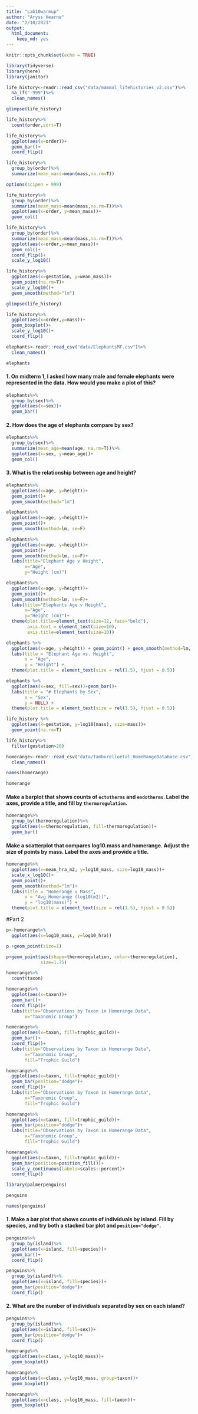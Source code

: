 ```yaml
---
title: "Lab10warmup"
author: "Aryss Hearne"
date: "2/10/2021"
output: 
  html_document: 
    keep_md: yes
---
```


```r
knitr::opts_chunk$set(echo = TRUE)
```


```r
library(tidyverse)
library(here)
library(janitor)
```
```r
life_history<-readr::read_csv("data/mammal_lifehistories_v2.csv")%>%
  na_if("-999")%>%
  clean_names()
```
```r
glimpse(life_history)
```




```r
life_history%>%
  count(order,sort=T)
```

```r
life_history%>%
  ggplot(aes(x=order))+
  geom_bar()+
  coord_flip()
```

```r
life_history%>%
  group_by(order)%>%
  summarize(mean_mass=mean(mass,na.rm=T))
```

```r
options(scipen = 999)
```
```r
life_history%>%
  group_by(order)%>%
  summarize(mean_mass=mean(mass,na.rm=T))%>%
  ggplot(aes(x=order, y=mean_mass))+
  geom_col()
```

```r
life_history%>%
  group_by(order)%>%
  summarize(mean_mass=mean(mass,na.rm=T))%>%
  ggplot(aes(x=order,y=mean_mass))+
  geom_col()+
  coord_flip()+
  scale_y_log10()
```

```r
life_history%>%
  ggplot(aes(x=gestation, y=wean_mass))+
  geom_point(na.rm=T)+
  scale_y_log10()+
  geom_smooth(method="lm")
```
```r
glimpse(life_history)
```

```r
life_history%>%
  ggplot(aes(x=order,y=mass))+
  geom_boxplot()+
  scale_y_log10()+
  coord_flip()
```

```r
elephants<-readr::read_csv("data/ElephantsMF.csv")%>%
  clean_names()
```

```r
elephants
```

#### 1. On midterm 1, I asked how many male and female elephants were represented in the data. How would you make a plot of this?

```r
elephants%>%
  group_by(sex)%>%
  ggplot(aes(x=sex))+
  geom_bar()
```


#### 2. How does the age of elephants compare by sex?

```r
elephants%>%
  group_by(sex)%>%
  summarize(mean_age=mean(age, na.rm=T))%>%
  ggplot(aes(x=sex, y=mean_age))+
  geom_col()
```

#### 3. What is the relationship between age and height?

```r
elephants%>%
  ggplot(aes(x=age, y=height))+
  geom_point()+
  geom_smooth(method="lm")
```

```r
elephants%>%
  ggplot(aes(x=age, y=height))+
  geom_point()+
  geom_smooth(method=lm, se=F)
```

```r
elephants%>%
  ggplot(aes(x=age, y=height))+
  geom_point()+
  geom_smooth(method=lm, se=F)+
  labs(title="Elephant Age v Height",
       x="Age",
       y="Height (cm)")
```

```r
elephants%>%
  ggplot(aes(x=age, y=height))+
  geom_point()+
  geom_smooth(method=lm, se=F)+
  labs(title="Elephants Age v Height",
       x="Age",
       y="Height (cm)")+
  theme(plot.title=element_text(size=12, face="bold"),
        axis.text = element_text(size=10),
        axis.title=element_text(size=10))
```

```r
elephants %>% 
  ggplot(aes(x=age, y=height)) + geom_point() + geom_smooth(method=lm, se=F) +
  labs(title = "Elephant Age vs. Height",
       x = "Age",
       y = "Height") +
  theme(plot.title = element_text(size = rel(1.5), hjust = 0.5))
```

```r
elephants %>% 
  ggplot(aes(x=sex, fill=sex))+geom_bar()+
  labs(title = "# Elephants by Sex",
       x = "Sex",
       y = NULL) +
  theme(plot.title = element_text(size = rel(1.5), hjust = 0.5))
```

```r
life_history %>% 
  ggplot(aes(x=gestation, y=log10(mass), size=mass))+
  geom_point(na.rm=T)
```

```r
life_history%>%
  filter(gestation>20)
```

```r
homerange<-readr::read_csv("data/Tamburelloetal_HomeRangeDatabase.csv")%>%
  clean_names()
```

```r
names(homerange)
```
```r
homerange
```



#### Make a barplot that shows counts of `ectotherms` and `endotherms`. Label the axes, provide a title, and fill by `thermoregulation`.


```r
homerange%>%
  group_by(thermoregulation)%>%
  ggplot(aes(x=thermoregulation, fill=thermoregulation))+
  geom_bar()
```


#### Make a scatterplot that compares log10.mass and homerange. Adjust the size of points by mass. Label the axes and provide a title.

```r
homerange%>%
  ggplot(aes(x=mean_hra_m2, y=log10_mass, size=log10_mass))+
  scale_x_log10()+
  geom_point()+ 
  geom_smooth(method="lm")+
  labs(title = "Homerange v Mass",
       x = "Avg Homerange (log10(m2))",
       y = "log10(mass)") +
  theme(plot.title = element_text(size = rel(1.5), hjust = 0.5))
```

#Part 2

```r
p<-homerange%>%
  ggplot(aes(x=log10_mass, y=log10_hra))
```

```r
p +geom_point(size=1)
```

```r
p+geom_point(aes(shape=thermoregulation, color=thermoregulation),
             size=1.75)
```

```r
homerange%>%
  count(taxon)
```

```r
homerange%>%
  ggplot(aes(x=taxon))+
  geom_bar()+
  coord_flip()+
  labs(title="Observations by Taxon in Homerange Data",
       x="Taxonomic Group")
```

```r
homerange%>%
  ggplot(aes(x=taxon, fill=trophic_guild))+
  geom_bar()+
  coord_flip()+
  labs(title="Observations by Taxon in Homerange Data",
       x="Taxonomic Group",
       fill="Trophic Guild")
```

```r
homerange%>%
  ggplot(aes(x=taxon, fill=trophic_guild))+
  geom_bar(position="dodge")+
  coord_flip()+
  labs(title="Observations by Taxon in Homerange Data",
       x="Taxonomic Group",
       fill="Trophic Guild")
```

```r
homerange%>%
  ggplot(aes(x=taxon, fill=trophic_guild))+
  geom_bar(position="dodge")+
  labs(title="Observations by Taxon in Homerange Data",
       x="Taxonomic Group",
       fill="Trophic Guild")
```

```r
homerange%>%
  ggplot(aes(x=taxon, fill=trophic_guild))+
  geom_bar(position=position_fill())+
  scale_y_continuous(labels=scales::percent)+
  coord_flip()
```

```r
library(palmerpenguins)
```

```r
penguins
```

```r
names(penguins)
```

#### 1. Make a bar plot that shows counts of individuals by island. Fill by species, and try both a stacked bar plot and `position="dodge"`.


```r
penguins%>%
  group_by(island)%>%
  ggplot(aes(x=island, fill=species))+
  geom_bar()+
  coord_flip()
```

```r
penguins%>%
  group_by(island)%>%
  ggplot(aes(x=island, fill=species))+
  geom_bar(position="dodge")+
  coord_flip()
```


#### 2. What are the number of individuals separated by sex on each island?


```r
penguins%>%
  group_by(island)%>%
  ggplot(aes(x=island, fill=sex))+
  geom_bar(position="dodge")+
  coord_flip()
```

```r
homerange%>%
  ggplot(aes(x=class, y=log10_mass))+
  geom_boxplot()
```

```r
homerange%>%
  ggplot(aes(x=class, y=log10_mass, group=taxon))+
  geom_boxplot()
```

```r
homerange%>%
  ggplot(aes(x=class, y=log10_mass, fill=taxon))+
  geom_boxplot()
```

